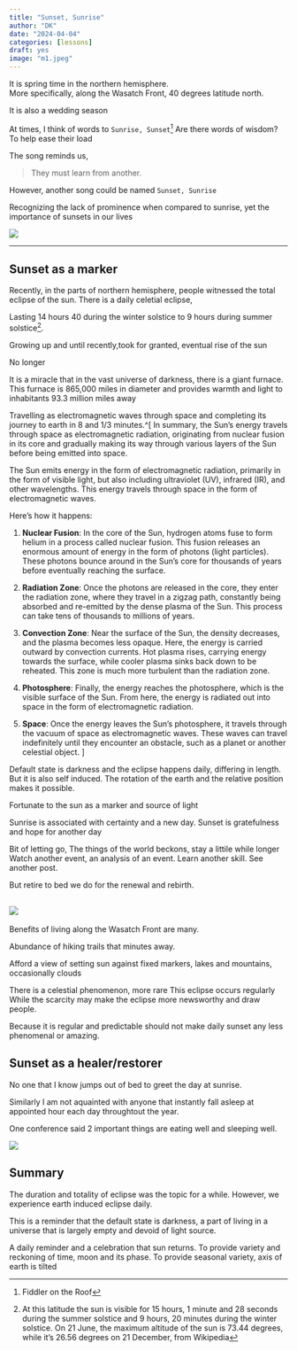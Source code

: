 ```yaml
---
title: "Sunset, Sunrise"
author: "DK"
date: "2024-04-04"
categories: [lessons]
draft: yes
image: "m1.jpeg"
---
```


It is spring time in the northern hemisphere.  
More specifically, along the Wasatch Front, 40 degrees latitude north.

It is also a wedding season

At times, I think of words to `Sunrise, Sunset`^[Fiddler on the Roof]
Are there words of wisdom? 
To help ease their load

The song reminds us,

>They must learn from another.

However, another song could be named `Sunset, Sunrise`

Recognizing the lack of prominence when compared to sunrise, yet the importance of sunsets in our lives

![](m1.jpeg)

------------------------------------------------------------------------

## Sunset as a marker

Recently, in the parts of northern hemisphere, people witnessed the total eclipse of the sun.
There is a daily celetial eclipse, 

Lasting 14 hours 40 during the winter solstice to 9 hours during summer solstice^[At this latitude the sun is visible for 15 hours, 1 minute and 28 seconds during the summer solstice and 9 hours, 20 minutes during the winter solstice. On 21 June, the maximum altitude of the sun is 73.44 degrees, while it's 26.56 degrees on 21 December, from Wikipedia].

Growing up and until recently,took for granted, eventual rise of the sun 

No longer

It is a miracle that in the vast universe of darkness, there is a giant furnace.
This furnace is 865,000 miles in diameter and provides warmth and light to inhabitants 93.3 million miles away

Travelling as electromagnetic waves through space and completing its journey to earth in 8 and 1/3 minutes.^[
In summary, the Sun's energy travels through space as electromagnetic radiation, originating from nuclear fusion in its core and gradually making its way through various layers of the Sun before being emitted into space.

The Sun emits energy in the form of electromagnetic radiation, primarily in the form of visible light, but also including ultraviolet (UV), infrared (IR), and other wavelengths. This energy travels through space in the form of electromagnetic waves.

Here's how it happens:

1. **Nuclear Fusion**: In the core of the Sun, hydrogen atoms fuse to form helium in a process called nuclear fusion. This fusion releases an enormous amount of energy in the form of photons (light particles). These photons bounce around in the Sun's core for thousands of years before eventually reaching the surface.

2. **Radiation Zone**: Once the photons are released in the core, they enter the radiation zone, where they travel in a zigzag path, constantly being absorbed and re-emitted by the dense plasma of the Sun. This process can take tens of thousands to millions of years.

3. **Convection Zone**: Near the surface of the Sun, the density decreases, and the plasma becomes less opaque. Here, the energy is carried outward by convection currents. Hot plasma rises, carrying energy towards the surface, while cooler plasma sinks back down to be reheated. This zone is much more turbulent than the radiation zone.

4. **Photosphere**: Finally, the energy reaches the photosphere, which is the visible surface of the Sun. From here, the energy is radiated out into space in the form of electromagnetic radiation.

5. **Space**: Once the energy leaves the Sun's photosphere, it travels through the vacuum of space as electromagnetic waves. These waves can travel indefinitely until they encounter an obstacle, such as a planet or another celestial object.
]

Default state is darkness and the eclipse happens daily, differing in length.
But it is also self induced.
The rotation of the earth and the relative position makes it possible.

Fortunate to the sun as a marker and source of light


Sunrise is associated with certainty and a new day.
Sunset is gratefulness and hope for another day

Bit of letting go, The things of the world beckons, stay a littile while longer Watch another event, an analysis of an event. Learn another skill. See another post.

But retire to bed we do for the renewal and rebirth.

![](m2.jpg)
------------------------------------------------------------------------

Benefits of living along the Wasatch Front are many.

Abundance of hiking trails that minutes away.

Afford a view of setting sun against fixed markers, lakes and mountains, occasionally clouds

There is a celestial phenomenon, more rare This eclipse occurs regularly While the scarcity may make the eclipse more newsworthy and draw people.

Because it is regular and predictable should not make daily sunset any less phenomenal or amazing.

## Sunset as a healer/restorer

No one that I know jumps out of bed to greet the day at sunrise.

Similarly I am not aquainted with anyone that instantly fall asleep at appointed hour each day throughtout the year.

One conference said 2 important things are eating well and sleeping well.

![](m3.jpg)


## Summary

The duration and totality of eclipse was the topic for a while.
However, we experience earth induced eclipse daily.

This is a reminder that the default state is darkness, a part of living in a universe that is largely empty and devoid of light source.

A daily reminder and a celebration that sun returns.
To provide variety and reckoning of time, moon and its phase.
To provide seasonal variety, axis of earth is tilted
